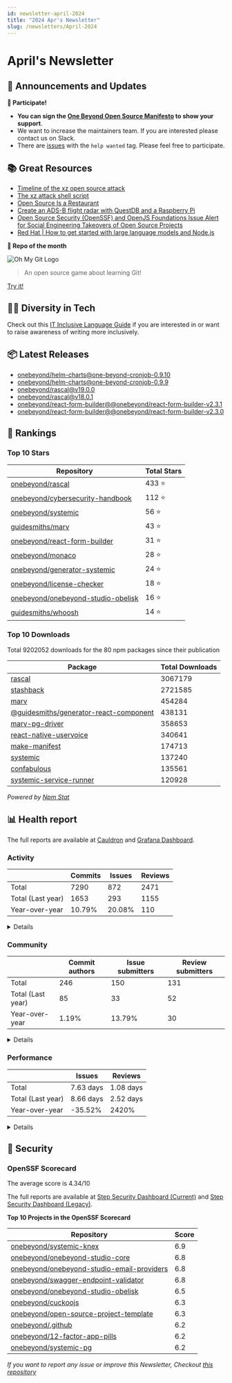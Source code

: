 ```yaml
---
id: newsletter-april-2024
title: "2024 Apr's Newsletter"
slug: /newsletters/April-2024
---
```


# April's Newsletter

## 📢 Announcements and Updates

**🙌 Participate!**
- **You can sign the [One Beyond Open Source Manifesto](/open-source-manifesto) to show your support**.
- We want to increase the maintainers team. If you are interested please contact us on Slack.
- There are [issues](https://github.com/search?q=user%3Aonebeyond+user%3Aguidesmiths+label%3A%22help+wanted%22+state%3Aopen&type=Issues&ref=advsearch&l=&l=) with the `help wanted` tag. Please feel free to participate.

## 📚 Great Resources

- [Timeline of the xz open source attack](https://research.swtch.com/xz-timeline)
- [The xz attack shell script](https://research.swtch.com/xz-script)
- [Open Source Is a Restaurant](https://openpath.chadwhitacre.com/2024/open-source-is-a-restaurant/)
- [Create an ADS-B flight radar with QuestDB and a Raspberry Pi](https://questdb.io/blog/create-flight-radar-raspberry-pi-questdb/)
- [Open Source Security (OpenSSF) and OpenJS Foundations Issue Alert for Social Engineering Takeovers of Open Source Projects](https://openjsf.org/blog/openssf-openjs-alert-social-engineering-takeovers)
- [Red Hat | How to get started with large language models and Node.js](https://developers.redhat.com/learn/openshift/how-get-started-large-language-models-and-nodejs)

**👀 Repo of the month**

![Oh My Git Logo](https://ohmygit.org/assets/images/oh-my-git.png)

> An open source game about learning Git!

[Try it!](https://ohmygit.org/)


## 🧑‍💻 Diversity in Tech

Check out this [IT Inclusive Language Guide](https://itconnect.uw.edu/guides-by-topic/identity-diversity-inclusion/inclusive-language-guide/) if you are interested in or want to raise awareness of writing more inclusively. 


## 📦 Latest Releases

- [onebeyond/helm-charts@one-beyond-cronjob-0.9.10](https://github.com/onebeyond/helm-charts/releases/tag/one-beyond-cronjob-0.9.10)
- [onebeyond/helm-charts@one-beyond-cronjob-0.9.9](https://github.com/onebeyond/helm-charts/releases/tag/one-beyond-cronjob-0.9.9)
- [onebeyond/rascal@v19.0.0](https://github.com/onebeyond/rascal/releases/tag/v19.0.0)
- [onebeyond/rascal@v18.0.1](https://github.com/onebeyond/rascal/releases/tag/v18.0.1)
- [onebeyond/react-form-builder@@onebeyond/react-form-builder-v2.3.1](https://github.com/onebeyond/react-form-builder/releases/tag/%40onebeyond/react-form-builder-v2.3.1)
- [onebeyond/react-form-builder@@onebeyond/react-form-builder-v2.3.0](https://github.com/onebeyond/react-form-builder/releases/tag/%40onebeyond/react-form-builder-v2.3.0)

## 🥇 Rankings

### Top 10 Stars

| Repository | Total Stars | 
| -- | -- |
| [onebeyond/rascal](https://github.com/onebeyond/rascal) | 433 ⭐️ |
| [onebeyond/cybersecurity-handbook](https://github.com/onebeyond/cybersecurity-handbook) | 112 ⭐️ |
| [onebeyond/systemic](https://github.com/onebeyond/systemic) | 56 ⭐️ |
| [guidesmiths/marv](https://github.com/guidesmiths/marv) | 43 ⭐️ |
| [onebeyond/react-form-builder](https://github.com/onebeyond/react-form-builder) | 31 ⭐️ |
| [onebeyond/monaco](https://github.com/onebeyond/monaco) | 28 ⭐️ |
| [onebeyond/generator-systemic](https://github.com/onebeyond/generator-systemic) | 24 ⭐️ |
| [onebeyond/license-checker](https://github.com/onebeyond/license-checker) | 18 ⭐️ |
| [onebeyond/onebeyond-studio-obelisk](https://github.com/onebeyond/onebeyond-studio-obelisk) | 16 ⭐️ |
| [guidesmiths/whoosh](https://github.com/guidesmiths/whoosh) | 14 ⭐️ |


### Top 10 Downloads

Total 9202052 downloads for the 80 npm packages since their publication

| Package | Total Downloads | 
| -- | -- |
| [rascal](https://www.npmjs.com/package/rascal) | 3067179 |
| [stashback](https://www.npmjs.com/package/stashback) | 2721585 |
| [marv](https://www.npmjs.com/package/marv) | 454284 |
| [@guidesmiths/generator-react-component](https://www.npmjs.com/package/@guidesmiths/generator-react-component) | 438131 |
| [marv-pg-driver](https://www.npmjs.com/package/marv-pg-driver) | 358653 |
| [react-native-uservoice](https://www.npmjs.com/package/react-native-uservoice) | 340641 |
| [make-manifest](https://www.npmjs.com/package/make-manifest) | 174713 |
| [systemic](https://www.npmjs.com/package/systemic) | 137240 |
| [confabulous](https://www.npmjs.com/package/confabulous) | 135561 |
| [systemic-service-runner](https://www.npmjs.com/package/systemic-service-runner) | 120928 |

_Powered by [Npm Stat](https://github.com/pvorb/npm-stat.com)_


## 📊 Health report

The full reports are available at [Cauldron](https://cauldron.io/project/7192) and [Grafana Dashboard](https://cauldron.io/project/7192/public-kibana).

### Activity

| | Commits | Issues |  Reviews | 
| -- | -- | -- | -- |
| Total | 7290 | 872 | 2471 |
| Total (Last year)	| 1653 | 293 | 1155 |
| Year-over-year | 10.79% | 20.08% | 110 |

<details>
    <summary>Details</summary>

- Commits: 285
- Lines/commit: 906.15
- Lines/commit/file: 1.16
- Issues created: 63
- Issues closed: 65
- Issues open: 263
- Pull requests created: 180
- Pull requests closed: 186
- Pull requests open: 206

</details>


### Community

| | Commit authors | Issue submitters |  Review submitters | 
| -- | -- | -- | -- |
| Total | 246 | 150 | 131 |
| Total (Last year)	| 85 | 33 | 52 |
| Year-over-year | 1.19% | 13.79% | 30 |

<details>
    <summary>Details</summary>

**Active People**
- Git Authors: 26
- Issue Authors: 9
- PRs Submitters: 20

**Onboarding**
- Git Authors: 6
- Issue Authors: 3
- PRs Submitters: 5

</details>


### Performance


| | Issues | Reviews | 
| -- | -- | -- |
| Total | 7.63 days | 1.08 days |
| Total (Last year)	| 8.66 days | 2.52 days |
| Year-over-year | -35.52% | 2420% |


<details>
    <summary>Details</summary>

**Issues**
- Time Open (average): 545.5 days
- Time Open (median): 396.71 days
- Open Issues: 263

**Reviews**
- Time Open (average): 570.77 days
- Time Open (median): 482.47 days
- Open Reviews: 206

</details>


## 🔐 Security

### OpenSSF Scorecard

The average score is 4.34/10

The full reports are available at [Step Security Dashboard (Current)](https://app.stepsecurity.io/github/app/onebeyond/onebeyond/repositories) and [Step Security Dashboard (Legacy)](https://app.stepsecurity.io/github/app/onebeyond/guidesmiths/repositories).


**Top 10 Projects in the OpenSSF Scorecard**


| Repository | Score |
| -- | -- |
| [onebeyond/systemic-knex](https://github.com/onebeyond/systemic-knex) | 6.9 |
| [onebeyond/onebeyond-studio-core](https://github.com/onebeyond/onebeyond-studio-core) | 6.8 |
| [onebeyond/onebeyond-studio-email-providers](https://github.com/onebeyond/onebeyond-studio-email-providers) | 6.8 |
| [onebeyond/swagger-endpoint-validator](https://github.com/onebeyond/swagger-endpoint-validator) | 6.8 |
| [onebeyond/onebeyond-studio-obelisk](https://github.com/onebeyond/onebeyond-studio-obelisk) | 6.5 |
| [onebeyond/cuckoojs](https://github.com/onebeyond/cuckoojs) | 6.3 |
| [onebeyond/open-source-project-template](https://github.com/onebeyond/open-source-project-template) | 6.3 |
| [onebeyond/.github](https://github.com/onebeyond/.github) | 6.2 |
| [onebeyond/12-factor-app-pills](https://github.com/onebeyond/12-factor-app-pills) | 6.2 |
| [onebeyond/systemic-pg](https://github.com/onebeyond/systemic-pg) | 6.2 |

_If you want to report any issue or improve this Newsletter, Checkout [this repository](https://github.com/onebeyond/newsletter-generator)_